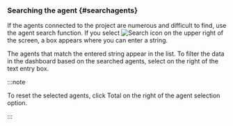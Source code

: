 ### Searching the agent {#searchagents}

If the agents connected to the project are numerous and difficult to find, use the agent search function. If you select ![Search icon](/img/ico-search.svg) <Cmdname sid="search" className="uitext" /> on the upper right of the screen, a box appears where you can enter a string.

<InDoc pages="dashboard"><ImgLang img="apm-dashboard-search-agent.png" desc="Agent search" /></InDoc>

<InDoc pages="dashboard-transactionmap"><ImgLang img="apm-txmap-search-agent.png" desc="Agent search" /></InDoc>

The agents that match the entered string appear in the list. To filter the data in the dashboard based on the searched agents, select <Cmdname sid="select" className="uitext" /> on the right of the text entry box.

:::note

To reset the selected agents, click <UI>Total</UI> on the right of the agent selection option.

<ImgLang img="apm-dashboard-reset-agent.png" desc="Total" />

:::
